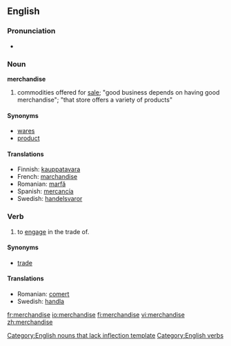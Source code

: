 ==English==

===Pronunciation===
*{{audio|en-us-merchandise.ogg|Audio (US)}}

===Noun===
'''merchandise'''

# commodities offered for [[sale]]; "good business depends on having good merchandise"; "that store offers a variety of products"

====Synonyms====
*[[wares]]
*[[product]]

====Translations====
*Finnish: [[kauppatavara]]
*French: [[marchandise]]
*Romanian: [[marfă]] {{f}}
*Spanish: [[mercancía]] {{f}}
*Swedish: [[handelsvaror]]

===Verb===
{{en-verb|merchandis|ing}}

# to [[engage]] in the trade of.

====Synonyms====
*[[trade]]

====Translations====
*Romanian: [[comerţ]] {{n}}
*Swedish: [[handla]]

[[Category:English nouns that lack inflection template]]
[[Category:English verbs]]

[[fr:merchandise]]
[[io:merchandise]]
[[fi:merchandise]]
[[vi:merchandise]]
[[zh:merchandise]]